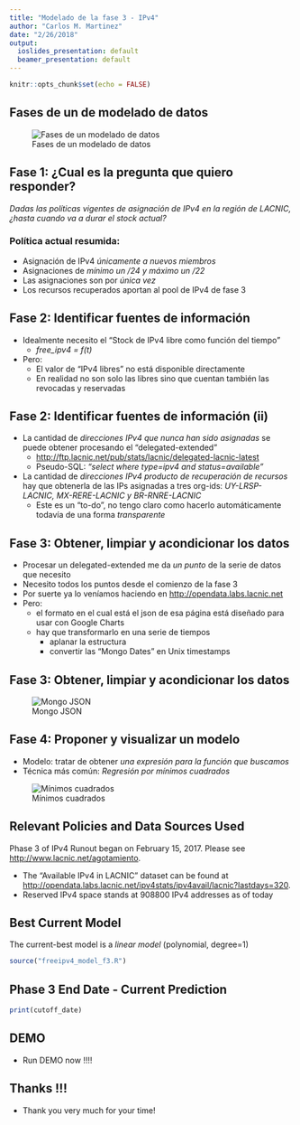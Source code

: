 ```yaml
---
title: "Modelado de la fase 3 - IPv4"
author: "Carlos M. Martinez"
date: "2/26/2018"
output:
  ioslides_presentation: default
  beamer_presentation: default
---
```


```r
knitr::opts_chunk$set(echo = FALSE)
```

## Fases de un de modelado de datos

![Fases de un modelado de datos](steps.png)

## Fase 1: ¿Cual es la pregunta que quiero responder?

_Dadas las políticas vigentes de asignación de IPv4 en la región de LACNIC, ¿hasta cuando va a durar el stock actual?_

### Política actual resumida:

- Asignación de IPv4 *únicamente a nuevos miembros*
- Asignaciones de *mínimo un /24 y máximo un /22*
- Las asignaciones son por *única vez*
- Los recursos recuperados aportan al pool de IPv4 de fase 3

## Fase 2: Identificar fuentes de información

- Idealmente necesito el "Stock de IPv4 libre como función del tiempo"
     - _free_ipv4 = f(t)_
     
- Pero:
     - El valor de "IPv4 libres" no está disponible directamente 
     - En realidad no son solo las libres sino que cuentan también las revocadas y reservadas

## Fase 2: Identificar fuentes de información (ii)

- La cantidad de *direcciones IPv4 que nunca han sido asignadas* se puede obtener procesando el "delegated-extended"
    - <http://ftp.lacnic.net/pub/stats/lacnic/delegated-lacnic-latest>
    - Pseudo-SQL: _"select where type=ipv4 and status=available"_

- La cantidad de *direcciones IPv4 producto de recuperación de recursos* hay que obtenerla de las IPs asignadas a tres org-ids: _UY-LRSP-LACNIC, MX-RERE-LACNIC y BR-RNRE-LACNIC_
    - Este es un "to-do", no tengo claro como hacerlo automáticamente todavía de una forma _transparente_

## Fase 3: Obtener, limpiar y acondicionar los datos 

- Procesar un delegated-extended me da *un punto* de la serie de datos que necesito
- Necesito todos los puntos desde el comienzo de la fase 3
- Por suerte ya lo veníamos haciendo en <http://opendata.labs.lacnic.net>
- Pero:
    - el formato en el cual está el json de esa página está diseñado para usar con Google Charts
    - hay que transformarlo en una serie de tiempos
      - aplanar la estructura
      - convertir las "Mongo Dates" en Unix timestamps
    
## Fase 3: Obtener, limpiar y acondicionar los datos 

![Mongo JSON](mongojson.png)

## Fase 4: Proponer y visualizar un modelo

- Modelo: tratar de obtener *una expresión para la función que buscamos*
- Técnica más común: *Regresión por mínimos cuadrados* 

![Mínimos cuadrados](linreg.png)

## Relevant Policies and Data Sources Used

Phase 3 of IPv4 Runout began on February 15, 2017. Please see <http://www.lacnic.net/agotamiento>.

- The "Available IPv4 in LACNIC" dataset can be found at <http://opendata.labs.lacnic.net/ipv4stats/ipv4avail/lacnic?lastdays=320>.
- Reserved IPv4 space stands at 908800 IPv4 addresses as of today

## Best Current Model

The current-best model is a _linear model_ (polynomial, degree=1)

```r
source("freeipv4_model_f3.R")
```

## Phase 3 End Date - Current Prediction

```r
print(cutoff_date)
```


## DEMO

- Run DEMO now !!!!

## Thanks !!!

- Thank you very much for your time!
